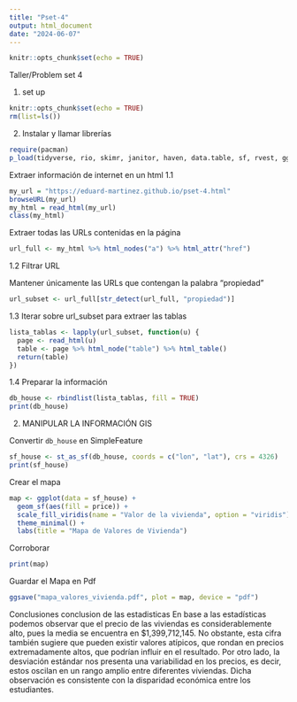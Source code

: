 ```yaml
---
title: "Pset-4"
output: html_document
date: "2024-06-07"
---
```


```r
knitr::opts_chunk$set(echo = TRUE)
```

Taller/Problem set 4

1. set up
```r
knitr::opts_chunk$set(echo = TRUE)
rm(list=ls())
```

2. Instalar y llamar librerías

```r
require(pacman)
p_load(tidyverse, rio, skimr, janitor, haven, data.table, sf, rvest, ggplot2, viridis)
```


 Extraer información de internet en un html
1.1
```r
my_url = "https://eduard-martinez.github.io/pset-4.html"
browseURL(my_url) 
my_html = read_html(my_url) 
class(my_html) 
```


Extraer todas las URLs contenidas en la página

```r
url_full <- my_html %>% html_nodes("a") %>% html_attr("href")

```

 1.2 Filtrar URL

 Mantener únicamente las URLs que contengan la palabra "propiedad"
 
```r
url_subset <- url_full[str_detect(url_full, "propiedad")]

```
 

1.3 Iterar sobre url_subset para extraer las tablas


```r
lista_tablas <- lapply(url_subset, function(u) {
  page <- read_html(u)
  table <- page %>% html_node("table") %>% html_table()
  return(table)
})

```


1.4 Preparar la información


```r
db_house <- rbindlist(lista_tablas, fill = TRUE)
print(db_house)

```


2. MANIPULAR LA INFORMACIÓN GIS

Convertir `db_house` en SimpleFeature

```r
sf_house <- st_as_sf(db_house, coords = c("lon", "lat"), crs = 4326)
print(sf_house)

```

Crear el mapa

```r
map <- ggplot(data = sf_house) +
  geom_sf(aes(fill = price)) +  
  scale_fill_viridis(name = "Valor de la vivienda", option = "viridis") +
  theme_minimal() +
  labs(title = "Mapa de Valores de Vivienda")
```

Corroborar
```r
print(map)
```

Guardar el Mapa en Pdf
```r
ggsave("mapa_valores_vivienda.pdf", plot = map, device = "pdf")
```

Conclusiones
conclusion de las estadisticas
En base a las estadísticas podemos observar que el precio de
las viviendas es considerablemente alto, pues la media se encuentra en  $1,399,712,145.
No obstante, esta cifra también sugiere que pueden existir valores atípicos, que rondan 
en precios extremadamente altos, que podrían influir en el resultado. Por otro lado,
la desviación estándar nos presenta una variabilidad en los precios, es decir,
estos oscilan en un rango amplio entre diferentes viviendas. Dicha observación 
es consistente con la disparidad económica entre los estudiantes.




